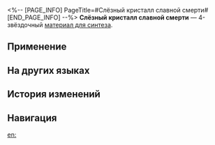 <%-- [PAGE_INFO]
PageTitle=#Слёзный кристалл славной смерти#
[END_PAGE_INFO] --%>
{{Предмет Инфобокс
|id          = 183003
|Изображение = Предмет Слёзный кристалл славной смерти.png
|Тип         = Материал для синтеза
|Инвентарь   = Другие материалы
|Редкость    = 4
|Эффект      = 
|Описание    = Материал для синтеза уровня 4
|Источник1   = [[Коридор исчезающего эха: тени вечнозимья и другие противники]]
}}
{{Описание|Скорбящий актёр отправился на гондоле к безмолвному опустошённому миру, напевая элегию давно ушедшим цивилизациям. На поле боя Судного дня не было ни души, но, подобно перламутру, обратившийся в пепел мир рождал жемчужины печали. Призраки прошлого сгущались в облака и осыпались кристаллами, подобными слезам. Сжимая в руке каменную слезу хрусталя, актёр тотчас же услышал во сне славный хор процветающих цивилизаций - героев, наделённых божественной мощью, звездолёты, заслоняющие небеса, плач звёзд и яростный рёв врага. Актёр потерял сон, когда его затащили в безмолвные грёзы.<br /><br />''«Каждая радость, которую я видел во сне, разбивает мне сердце».''}}
'''Слёзный кристалл славной смерти''' — 4-звёздочный [[Материалы для синтеза|материал для синтеза]].

==Применение==
{{Используется в создании}}

==На других языках==
{{На других языках
|en   = Tear Crystal of Glorious Death
|zhs  = 哀荣泣石
|zht  = 哀榮泣石
|ja   = 余栄の涙石
|ko   = 비애의 눈물 결정
|es   = Lágrimas de cristal de la muerte gloriosa
|fr   = Cristal de larme du glorieux trépas
|ru   = Слёзный кристалл славной смерти
|th   = Tear Crystal of Glorious Death
|vi   = Đá Khóc Bi Hùng
|de   = Tränenkristall des glorreichen Todes
|id   = Tear Crystal of Glorious Death
|pt   = Cristal Partido da Morte Gloriosa
}}

==История изменений==
{{История изменений|3.5}}

==Навигация==
{{Материалы синтеза Навбокс}}

[[en:]]